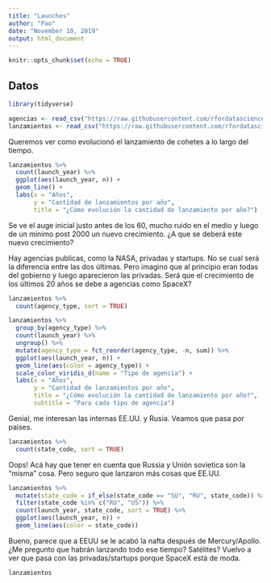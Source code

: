 ```yaml
---
title: "Launches"
author: "Pao"
date: "November 10, 2019"
output: html_document
---
```


```r
knitr::opts_chunk$set(echo = TRUE)
```

## Datos

```r
library(tidyverse)

agencias <- read_csv("https://raw.githubusercontent.com/rfordatascience/tidytuesday/master/data/2019/2019-01-15/agencies.csv")
lanzamientos <- read_csv("https://raw.githubusercontent.com/rfordatascience/tidytuesday/master/data/2019/2019-01-15/launches.csv")
```

Queremos ver como evolucionó el lanzamiento de cohetes a lo largo del tiempo.

```r
lanzamientos %>% 
  count(launch_year) %>% 
  ggplot(aes(launch_year, n)) +
  geom_line() +
  labs(x = "Años",
       y = "Cantidad de lanzamientos por año",
       title = "¿Cómo evolución la cantidad de lanzamiento por año?")
```

Se ve el auge inicial justo antes de los 60, mucho ruido en el medio y luego de un mínimo post 2000 un nuevo crecimiento. ¿A que se deberá este nuevo crecimiento?

Hay agencias publicas, como la NASA, privadas y startups. No se cual será la diferencia entre las dos últimas. Pero imagino que al principio eran todas del gobierno y luego aparecieron las privadas. Será que el crecimiento de los últimos 20 años se debe a agencias como SpaceX?

```r
lanzamientos %>% 
  count(agency_type, sort = TRUE)

lanzamientos %>% 
  group_by(agency_type) %>% 
  count(launch_year) %>%
  ungroup() %>% 
  mutate(agency_type = fct_reorder(agency_type, -n, sum)) %>% 
  ggplot(aes(launch_year, n)) +
  geom_line(aes(color = agency_type)) +
  scale_color_viridis_d(name = "Tipo de agencia") +
  labs(x = "Años",
       y = "Cantidad de lanzamientos por año",
       title = "¿Cómo evolución la cantidad de lanzamiento por año?",
       subtitle = "Para cada tipo de agencia")
```

Genial, me interesan las internas EE.UU. y Rusia. Veamos que pasa por paises. 

```r
lanzamientos %>% 
  count(state_code, sort = TRUE)
```

Oops! Acá hay que tener en cuenta que Russia y Unión sovietica son la "misma" cosa. Pero seguro que lanzaron más cosas que EE.UU.

```r
lanzamientos %>% 
  mutate(state_code = if_else(state_code == "SU", "RU", state_code)) %>% 
  filter(state_code %in% c("RU", "US")) %>% 
  count(launch_year, state_code, sort = TRUE) %>% 
  ggplot(aes(launch_year, n)) +
  geom_line(aes(color = state_code))
```

Bueno, parece que a EEUU se le acabó la nafta después de Mercury/Apollo. ¿Me pregunto que habrán lanzando todo ese tiempo? Satélites? Vuelvo a ver que pasa con las privadas/startups porque SpaceX está de moda. 

```r
lanzamientos
```

